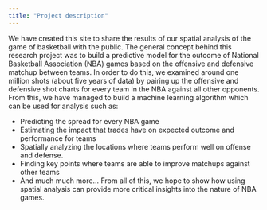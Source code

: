 ```yaml
---
title: "Project description"
---
```


We have created this site to share the results of our spatial analysis of the game of basketball with the public. The general concept behind this research project was to build a predictive model for the outcome of National Basketball Association (NBA) games based on the offensive and defensive matchup between teams. In order to do this, we examined around one million shots (about five years of data) by pairing up the offensive and defensive shot charts for every team in the NBA against all other opponents. From this, we have managed to build a machine learning algorithm which can be used for analysis such as:


- Predicting the spread for every NBA game
- Estimating the impact that trades have on expected outcome and performance for teams
- Spatially analyzing the locations where teams perform well on offense and defense.
- Finding key points where teams are able to improve matchups against other teams
- And much much more… From all of this, we hope to show how using spatial analysis can provide more critical insights into the nature of NBA games.